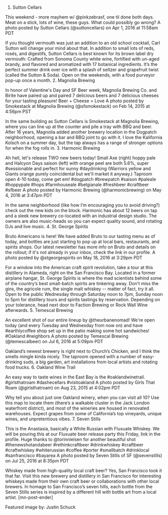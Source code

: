 1. Sutton Cellars





This weekend - more mayhem w/ @pinkzebrasf, one til done both days. Meat on a stick, lots of wine, these guys. What could possibly go wrong?
A photo posted by Sutton Cellars (@suttoncellars) on Apr 1, 2016 at 11:58am PDT




If you thought vermouth was just an addition to an old school cocktail, Carl Sutton will change your mind about that. In addition to small lots of reds, rosés, and digestifs, Sutton Cellars is best known for its brown label dry vermouth: Crafted from Sonoma County white wine, fortified with un-aged brandy, and flavored and aromatized with 17 botanical ingredients. It’s the perfect summer drink over ice with a splash of seltzer and grapefruit twist (called the Sutton &amp; Soda). Open on the weekends, with a food purveyor pop-up once a month.
2. Magnolia Brewing





In honor of Valentine's Day and SF Beer week, Magnolia Brewing Co. and Birite have paired up and paired 7 delicious beers and 7 delicious cheeses for your tasting pleasure! Beer + Cheese = Love
A photo posted by Smokestack at Magnolia Brewing (@sfsmokestack) on Feb 14, 2015 at 4:56pm PST




In the same building as Sutton Cellars is Smokestack at Magnolia Brewing, where you can line up at the counter and pile a tray with BBQ and beer. After 16 years, Magnolia added another brewery location in the Dogpatch neighborhood, opening a bar and BBQ joint to go with it. I love the Kalifornia Kolsch on a summer day, but the tap always has a range of stronger options for when the fog rolls in.
3. Harmonic Brewing





Ah hell, let's release TWO new beers today! Small Axe (right) hoppy pale and Halcyon Days saison (left) with orange peel are both 5.6%, super #sessionable and perfect for sunny #daydrinking (Warriors yellow and Giants orange purely coincidental but we'll market it anyway.) Taproom open 4-10 today, come get em! #dogpatch #brewpatch #saison #paleale #hoppypale #hops #farmhouseale #belgianale #freshbeer #craftbeer #sfbeer
A photo posted by Harmonic Brewing (@harmonicbrewing) on May 4, 2016 at 3:47pm PDT




In the same neighborhood (like how I’m encouraging you to avoid driving?) check out the new kids on the block. Harmonic has about 12 beers on tap and a sleek new brewery co-located with an industrial design studio. The owners are also music-heads so you can expect quality sound, and rotating DJs and live music.
4. St. George Spirits





Bruto Americano is here! We have added Bruto to our tasting menu as of today, and bottles are just starting to pop up at local bars, restaurants, and spirits shops. Our latest newsletter has more info on Bruto and details on the rollout; if it's not already in your inbox, check the link in our profile.
A photo posted by @stgeorgespirits on May 18, 2016 at 3:29pm PDT




For a window into the American craft spirit revolution, take a tour at this distillery in Alameda, right on the San Francisco Bay. Located in a former airplane hangar, St. George Spirits is where the mad scientists behind some of the country’s best small-batch spirits are tinkering away. Don’t miss the gins, the agricole rum, the single malt whiskey -- matter of fact, try it all. Open to the public Wednesday through Saturday noon to 7pm, Sunday noon to 5pm for distillery tours and spirits tastings by reservation. Depending on your tolerance, head next door to Faction Brewing or Rock Wall Wine afterwards.
5. Temescal Brewing





An excellent shot of our entire lineup by @theurbanenomad! We're open today (and every Tuesday and Wednesday from now on) and have #earthlycoffee shop set up in the patio making some hot sandwiches! #Oakland #neighbors
A photo posted by Temescal Brewing (@temescalbeer) on Jul 6, 2016 at 5:09pm PDT




Oakland’s newest brewery is right next to Church’s Chicken, and I think the smells mingle kinda nicely. The taproom opened with a number of easy-drinking suds, a big garden, art installations from local artists and rotating food trucks.
6. Oakland Wine Trail





An easy way to taste wines in the East Bay is the #oaklandwinetrail. #girlsthatroam #dashecellars #visitoakland
A photo posted by Girls That Roam (@girlsthatroam) on Aug 23, 2015 at 4:02pm PDT




Why tell you about just one Oakland winery, when you can visit all 10? Use this map to locate them (there’s a walkable cluster in the Jack London waterfront district), and most of the wineries are housed in renovated warehouses. Expect grapes from some of California’s top vineyards, unique wines, and unpretentious vibes.
7. Seven Stills





This is the Anastasia, basically a White Russian with Fluxuate Whiskey. We will be pouring this at our Fluxuate beer release party this Friday, link in the profile. Huge thanks to @torinnielsen for another beautiful shot #thenewshotandabeer #rethinkcraftbeer #drinkwhiskey #craftbeer #craftwhiskey #whiterussian #coffee #porter #smallbatch #drinklocal #sanfrancisco #bayarea
A photo posted by Seven Stills of SF (@sevenstills) on Jul 25, 2016 at 8:35pm PDT




Whiskey made from high-quality local craft beer? Yes, San Francisco took it that far. Visit this new brewery and distillery in San Francisco for interesting whiskeys made from their own craft beer or collaborations with other local brewers. In homage to San Francisco’s seven hills, each bottle from the Seven Stills series is inspired by a different hill with bottle art from a local artist. [mn-post-ender]

Featured image by: Justin Schuck